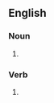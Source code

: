 ==English==

===Noun===
{{head|en|noun form}}

# {{plural of|en|transgender}}

===Verb===
{{head|en|verb form}}

# {{en-third-person singular of|transgender}}